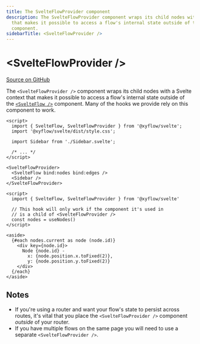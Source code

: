 ```yaml
---
title: The SvelteFlowProvider component
description: The SvelteFlowProvider component wraps its child nodes with a Svelte context
  that makes it possible to access a flow's internal state outside of the SvelteFlow
  component.
sidebarTitle: <SvelteFlowProvider />
---
```


# \<SvelteFlowProvider />

[Source on GitHub](https://github.com/xyflow/xyflow/blob/main/packages/svelte/src/lib/components/SvelteFlowProvider/SvelteFlowProvider.svelte)

The `<SvelteFlowProvider />` component wraps its child nodes with a Svelte context that
makes it possible to access a flow's internal state outside of the
[`<SvelteFlow />`](/api-reference/svelte-flow) component. Many of the hooks we
provide rely on this component to work.

```svelte filename="App.svelte"
<script>
  import { SvelteFlow, SvelteFlowProvider } from '@xyflow/svelte';
  import '@xyflow/svelte/dist/style.css';

  import Sidebar from './Sidebar.svelte';

  /* ... */
</script>

<SvelteFlowProvider>
  <SvelteFlow bind:nodes bind:edges />
  <Sidebar />
</SvelteFlowProvider>
```

```svelte filename="Sidebar.svelte"
<script>
  import { SvelteFlow, SvelteFlowProvider } from '@xyflow/svelte'

  // This hook will only work if the component it's used in
  // is a child of <SvelteFlowProvider />
  const nodes = useNodes()
</script>

<aside>
  {#each nodes.current as node (node.id)}
    <div key={node.id}>
      Node {node.id} -
        x: {node.position.x.toFixed(2)},
        y: {node.position.y.toFixed(2)}
    </div>
  {/each}
</aside>
```

## Notes

- If you're using a router and want your flow's state to persist across routes,
  it's vital that you place the `<SvelteFlowProvider />` component _outside_ of
  your router.
- If you have multiple flows on the same page you will need to use a separate
  `<SvelteFlowProvider />`.
